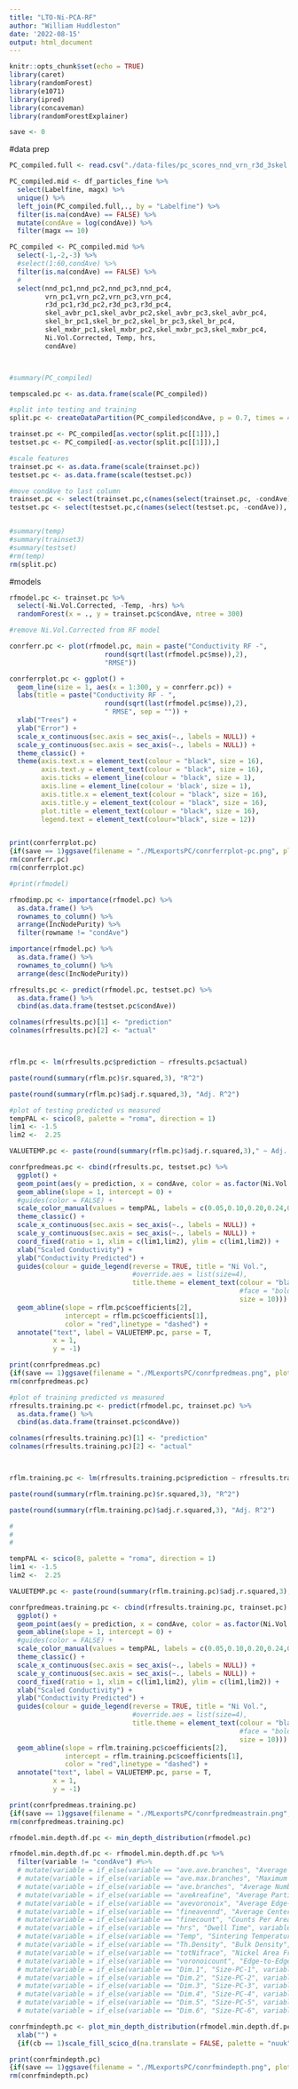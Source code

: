 ```yaml
---
title: "LTO-Ni-PCA-RF"
author: "William Huddleston"
date: '2022-08-15'
output: html_document
---
```


```r
knitr::opts_chunk$set(echo = TRUE)
library(caret)
library(randomForest)
library(e1071)
library(ipred)
library(concaveman)
library(randomForestExplainer)

save <- 0
```

#data prep

```r
PC_compiled.full <- read.csv("./data-files/pc_scores_nnd_vrn_r3d_3skel.csv")

PC_compiled.mid <- df_particles_fine %>%
  select(Labelfine, magx) %>%
  unique() %>%
  left_join(PC_compiled.full,., by = "Labelfine") %>%
  filter(is.na(condAve) == FALSE) %>%
  mutate(condAve = log(condAve)) %>%
  filter(magx == 10)

PC_compiled <- PC_compiled.mid %>%
  select(-1,-2,-3) %>%
  #select(1:60,condAve) %>%
  filter(is.na(condAve) == FALSE) %>%
  #
  select(nnd_pc1,nnd_pc2,nnd_pc3,nnd_pc4,
         vrn_pc1,vrn_pc2,vrn_pc3,vrn_pc4,
         r3d_pc1,r3d_pc2,r3d_pc3,r3d_pc4,
         skel_avbr_pc1,skel_avbr_pc2,skel_avbr_pc3,skel_avbr_pc4,
         skel_br_pc1,skel_br_pc2,skel_br_pc3,skel_br_pc4,
         skel_mxbr_pc1,skel_mxbr_pc2,skel_mxbr_pc3,skel_mxbr_pc4,
         Ni.Vol.Corrected, Temp, hrs,
         condAve)



#summary(PC_compiled)
```

```r
tempscaled.pc <- as.data.frame(scale(PC_compiled))

#split into testing and training
split.pc <- createDataPartition(PC_compiled$condAve, p = 0.7, times = 4)

trainset.pc <- PC_compiled[as.vector(split.pc[[1]]),]
testset.pc <- PC_compiled[-as.vector(split.pc[[1]]),]

#scale features
trainset.pc <- as.data.frame(scale(trainset.pc))
testset.pc <- as.data.frame(scale(testset.pc))

#move condAve to last column
trainset.pc <- select(trainset.pc,c(names(select(trainset.pc, -condAve)), "condAve"))
testset.pc <- select(testset.pc,c(names(select(testset.pc, -condAve)), "condAve"))


#summary(temp)
#summary(trainset3)
#summary(testset)
#rm(temp)
rm(split.pc)
```


#models

```r

rfmodel.pc <- trainset.pc %>%
  select(-Ni.Vol.Corrected, -Temp, -hrs) %>%
  randomForest(x = ., y = trainset.pc$condAve, ntree = 300)

#remove Ni.Vol.Corrected from RF model

conrferr.pc <- plot(rfmodel.pc, main = paste("Conductivity RF -", 
                        round(sqrt(last(rfmodel.pc$mse)),2),
                        "RMSE"))

conrferrplot.pc <- ggplot() +
  geom_line(size = 1, aes(x = 1:300, y = conrferr.pc)) +
  labs(title = paste("Conductivity RF - ", 
                        round(sqrt(last(rfmodel.pc$mse)),2),
                        " RMSE", sep = "")) +
  xlab("Trees") +
  ylab("Error") +
  scale_x_continuous(sec.axis = sec_axis(~., labels = NULL)) +
  scale_y_continuous(sec.axis = sec_axis(~., labels = NULL)) +
  theme_classic() +
  theme(axis.text.x = element_text(colour = "black", size = 16),
        axis.text.y = element_text(colour = "black", size = 16),
        axis.ticks = element_line(colour = "black", size = 1),
        axis.line = element_line(colour = 'black', size = 1),
        axis.title.x = element_text(colour = "black", size = 16),
        axis.title.y = element_text(colour = "black", size = 16),
        plot.title = element_text(colour = "black", size = 16),
        legend.text = element_text(colour="black", size = 12))


print(conrferrplot.pc)
{if(save == 1)ggsave(filename = "./MLexportsPC/conrferrplot-pc.png", plot = conrferrplot.pc, device = "png", width = 6,height = 4, units = "in")}
rm(conrferr.pc)
rm(conrferrplot.pc)

#print(rfmodel)
```

```r
rfmodimp.pc <- importance(rfmodel.pc) %>%
  as.data.frame() %>%
  rownames_to_column() %>%
  arrange(IncNodePurity) %>%
  filter(rowname != "condAve")

importance(rfmodel.pc) %>%
  as.data.frame() %>%
  rownames_to_column() %>%
  arrange(desc(IncNodePurity))
```

<!--
```r
rfmodimp.verb.pc <- rfmodimp.pc %>%
  mutate(variable = rowname) %>%
  select(-rowname) #%>%
  # mutate(variable = if_else(variable == "ave.ave.branches", "Average Branch Length", variable)) %>%
  # mutate(variable = if_else(variable == "ave.max.branches", "Maximum Branch Length", variable)) %>%
  # mutate(variable = if_else(variable == "ave.branches", "Average Number of Branches", variable)) %>%
  # mutate(variable = if_else(variable == "aveAreafine", "Average Particle Area", variable)) %>%
  # mutate(variable = if_else(variable == "avevoronoix", "Average Edge-to-Edge Spacing", variable)) %>%
  # mutate(variable = if_else(variable == "fineavennd", "Average Center-to-Center Spacing", variable)) %>%
  # mutate(variable = if_else(variable == "finecount", "Counts Per Area", variable)) %>%
  # mutate(variable = if_else(variable == "hrs", "Dwell Time", variable)) %>%
  # mutate(variable = if_else(variable == "Temp", "Sintering Temperature", variable)) %>%
  # mutate(variable = if_else(variable == "Th.Density", "Bulk Density", variable)) %>%
  # mutate(variable = if_else(variable == "totNifrace", "Nickel Area Fraction", variable)) %>%
  # mutate(variable = if_else(variable == "voronoicount", "Edge-to-Edge Complexity", variable)) %>%
  # mutate(variable = if_else(variable == "Dim.1", "Size-PC-1", variable)) %>%
  # mutate(variable = if_else(variable == "Dim.2", "Size-PC-2", variable)) %>%
  # mutate(variable = if_else(variable == "Dim.3", "Size-PC-3", variable)) %>%
  # mutate(variable = if_else(variable == "Dim.4", "Size-PC-4", variable)) %>%
  # mutate(variable = if_else(variable == "Dim.5", "Size-PC-5", variable)) %>%
  # mutate(variable = if_else(variable == "Dim.6", "Size-PC-6", variable))

ggplot() +
  geom_point(data = rfmodimp.verb.pc, aes(x = variable, y = -IncNodePurity*10))



# conrfnode <- dotchart(rfmodimp.verb$IncNodePurity, labels = rfmodimp.verb$variable, main = "Conductivity RF")
# 
# print(conrfnode)
# {if(save == 1)ggsave(filename = "./MLexports/conrfnode.png", plot = conrfnode, 
#          device = "png", width = 6,height = 4, units = "in")}
# rm(conrfnode)

#{if(save == 1)png("./MLexports/conrfnode-pc.png")} #uncomment to save
print(dotchart(rfmodimp.verb.pc$IncNodePurity, labels = rfmodimp.verb.pc$variable, main = "Conductivity RF"))
dev.off()


#somehow combine node purity and depth information?
```
-->

```r
rfresults.pc <- predict(rfmodel.pc, testset.pc) %>%
  as.data.frame() %>%
  cbind(as.data.frame(testset.pc$condAve))

colnames(rfresults.pc)[1] <- "prediction"
colnames(rfresults.pc)[2] <- "actual"



rflm.pc <- lm(rfresults.pc$prediction ~ rfresults.pc$actual)

paste(round(summary(rflm.pc)$r.squared,3), "R^2")

paste(round(summary(rflm.pc)$adj.r.squared,3), "Adj. R^2")
```

```r
#plot of testing predicted vs measured
tempPAL <- scico(8, palette = "roma", direction = 1)
lim1 <- -1.5
lim2 <-  2.25

VALUETEMP.pc <- paste(round(summary(rflm.pc)$adj.r.squared,3)," ~ Adj. ~ R^2",sep = "")

conrfpredmeas.pc <- cbind(rfresults.pc, testset.pc) %>%
  ggplot() +
  geom_point(aes(y = prediction, x = condAve, color = as.factor(Ni.Vol.Corrected))) +
  geom_abline(slope = 1, intercept = 0) +
  #guides(color = FALSE) +
  scale_color_manual(values = tempPAL, labels = c(0.05,0.10,0.20,0.24,0.28,0.35,0.40,0.50)) +
  theme_classic() +
  scale_x_continuous(sec.axis = sec_axis(~., labels = NULL)) +
  scale_y_continuous(sec.axis = sec_axis(~., labels = NULL)) +
  coord_fixed(ratio = 1, xlim = c(lim1,lim2), ylim = c(lim1,lim2)) +
  xlab("Scaled Conductivity") +
  ylab("Conductivity Predicted") +
  guides(colour = guide_legend(reverse = TRUE, title = "Ni Vol.", 
                               #override.aes = list(size=4), 
                               title.theme = element_text(colour = "black",
                                                          #face = "bold",
                                                          size = 10))) +
  geom_abline(slope = rflm.pc$coefficients[2], 
              intercept = rflm.pc$coefficients[1],
              color = "red",linetype = "dashed") +
  annotate("text", label = VALUETEMP.pc, parse = T,
           x = 1, 
           y = -1)

print(conrfpredmeas.pc)
{if(save == 1)ggsave(filename = "./MLexportsPC/conrfpredmeas.png", plot = conrfpredmeas.pc, device = "png", width = 6,height = 4, units = "in")}
rm(conrfpredmeas.pc)

```

```r
#plot of training predicted vs measured
rfresults.training.pc <- predict(rfmodel.pc, trainset.pc) %>%
  as.data.frame() %>%
  cbind(as.data.frame(trainset.pc$condAve))

colnames(rfresults.training.pc)[1] <- "prediction"
colnames(rfresults.training.pc)[2] <- "actual"



rflm.training.pc <- lm(rfresults.training.pc$prediction ~ rfresults.training.pc$actual)

paste(round(summary(rflm.training.pc)$r.squared,3), "R^2")

paste(round(summary(rflm.training.pc)$adj.r.squared,3), "Adj. R^2")

#
#
#

tempPAL <- scico(8, palette = "roma", direction = 1)
lim1 <- -1.5
lim2 <-  2.25

VALUETEMP.pc <- paste(round(summary(rflm.training.pc)$adj.r.squared,3)," ~ Adj. ~ R^2",sep = "")

conrfpredmeas.training.pc <- cbind(rfresults.training.pc, trainset.pc) %>%
  ggplot() +
  geom_point(aes(y = prediction, x = condAve, color = as.factor(Ni.Vol.Corrected))) +
  geom_abline(slope = 1, intercept = 0) +
  #guides(color = FALSE) +
  scale_color_manual(values = tempPAL, labels = c(0.05,0.10,0.20,0.24,0.28,0.35,0.40,0.50)) +
  theme_classic() +
  scale_x_continuous(sec.axis = sec_axis(~., labels = NULL)) +
  scale_y_continuous(sec.axis = sec_axis(~., labels = NULL)) +
  coord_fixed(ratio = 1, xlim = c(lim1,lim2), ylim = c(lim1,lim2)) +
  xlab("Scaled Conductivity") +
  ylab("Conductivity Predicted") +
  guides(colour = guide_legend(reverse = TRUE, title = "Ni Vol.", 
                               #override.aes = list(size=4), 
                               title.theme = element_text(colour = "black",
                                                          #face = "bold",
                                                          size = 10))) +
  geom_abline(slope = rflm.training.pc$coefficients[2], 
              intercept = rflm.training.pc$coefficients[1],
              color = "red",linetype = "dashed") +
  annotate("text", label = VALUETEMP.pc, parse = T,
           x = 1, 
           y = -1)

print(conrfpredmeas.training.pc)
{if(save == 1)ggsave(filename = "./MLexportsPC/conrfpredmeastrain.png", plot = conrfpredmeas.training.pc, device = "png", width = 6,height = 4, units = "in")}
rm(conrfpredmeas.training.pc)


```



```r
rfmodel.min.depth.df.pc <- min_depth_distribution(rfmodel.pc)

rfmodel.min.depth.df.pc <- rfmodel.min.depth.df.pc %>%
  filter(variable != "condAve") #%>%
  # mutate(variable = if_else(variable == "ave.ave.branches", "Average Branch Length", variable)) %>%
  # mutate(variable = if_else(variable == "ave.max.branches", "Maximum Branch Length", variable)) %>%
  # mutate(variable = if_else(variable == "ave.branches", "Average Number of Branches", variable)) %>%
  # mutate(variable = if_else(variable == "aveAreafine", "Average Particle Area", variable)) %>%
  # mutate(variable = if_else(variable == "avevoronoix", "Average Edge-to-Edge Spacing", variable)) %>%
  # mutate(variable = if_else(variable == "fineavennd", "Average Center-to-Center Spacing", variable)) %>%
  # mutate(variable = if_else(variable == "finecount", "Counts Per Area", variable)) %>%
  # mutate(variable = if_else(variable == "hrs", "Dwell Time", variable)) %>%
  # mutate(variable = if_else(variable == "Temp", "Sintering Temperature", variable)) %>%
  # mutate(variable = if_else(variable == "Th.Density", "Bulk Density", variable)) %>%
  # mutate(variable = if_else(variable == "totNifrace", "Nickel Area Fraction", variable)) %>%
  # mutate(variable = if_else(variable == "voronoicount", "Edge-to-Edge Complexity", variable)) %>%
  # mutate(variable = if_else(variable == "Dim.1", "Size-PC-1", variable)) %>%
  # mutate(variable = if_else(variable == "Dim.2", "Size-PC-2", variable)) %>%
  # mutate(variable = if_else(variable == "Dim.3", "Size-PC-3", variable)) %>%
  # mutate(variable = if_else(variable == "Dim.4", "Size-PC-4", variable)) %>%
  # mutate(variable = if_else(variable == "Dim.5", "Size-PC-5", variable)) %>%
  # mutate(variable = if_else(variable == "Dim.6", "Size-PC-6", variable))

conrfmindepth.pc <- plot_min_depth_distribution(rfmodel.min.depth.df.pc, k = 30) +
  xlab("") +
  {if(cb == 1)scale_fill_scico_d(na.translate = FALSE, palette = "nuuk", direction = 1, begin = 0, end = 1)}

print(conrfmindepth.pc)
{if(save == 1)ggsave(filename = "./MLexportsPC/conrfmindepth.png", plot = conrfmindepth.pc, device = "png", width = 7.29,height = 4.5, units = "in")}
rm(conrfmindepth.pc)
```



